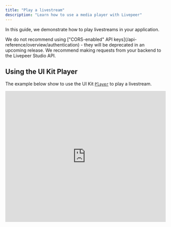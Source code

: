 ```yaml
---
title: "Play a livestream"
description: "Learn how to use a media player with Livepeer"
---
```


In this guide, we demonstrate how to play livestreams in your application.

<Warning>
  We do not recommend using ["CORS-enabled" API
  keys](/api-reference/overview/authentication) - they will be deprecated in an
  upcoming release. We recommend making requests from your backend to the
  Livepeer Studio API.
</Warning>

## Using the UI Kit Player

The example below show to use the UI Kit [`Player`](/sdks/react/player/Root) to
play a livestream.

<iframe
  src="https://lvpr.tv/?v=f5eese9wwl88k4g8"
  frameborder="0"
  width="100%"
  height="410"
  webkitallowfullscreen
  mozallowfullscreen
  allowfullscreen
/>

### Play Video

This guide assumes you have configured a Livepeer JS SDK client with an API key.
We use the [`Player`](/sdks/react/player/Root) with a `playbackId`, which we
created previously when creating a livestream.

```tsx DemoPlayer.tsx
import * as Player from "@livepeer/react/player";
import { getSrc } from "@livepeer/react/external";

const playbackId = "f5eese9wwl88k4g8";

// fetch the playback info on the server, using React Server Components
// or regular API routes
export const getPlaybackSource = () => {
  const playbackInfo = await livepeer.playback.get(playbackId);

  const src = getSrc(playbackInfo.playbackInfo);

  return src;
};

export const DemoPlayer = ({ src }: { src: Src[] | null }) => {
  return (
    <Player.Root src={src}>
      <Player.Container>
        <Player.Video title="Live stream" />

        <Player.Controls className="flex items-center justify-center">
          <Player.PlayPauseTrigger className="w-10 h-10">
            <Player.PlayingIndicator asChild matcher={false}>
              <PlayIcon />
            </Player.PlayingIndicator>
            <Player.PlayingIndicator asChild>
              <PauseIcon />
            </Player.PlayingIndicator>
          </Player.PlayPauseTrigger>
        </Player.Controls>
      </Player.Container>
    </Player.Root>
  );
};
```

Check out the [Player docs](/sdks/react/player/Root) for more details on the
video primitives you can use to build custom viewing experiences.

## Using your own player

<Warning>
  Using Livepeer React is the recommended way to play back a livestream - it
  handles WebRTC WHEP playback, fallback to HLS on errors (which may occur with
  WebRTC due to network firewalls, etc), errors from the API, and is composable
  to allow advanced video apps without writing a custom integration. However, if
  you want to use an alternative, you can do so by following the instructions
  below.
</Warning>

### Fetch the playback URL

To play back a livestream in other players, you'll need to fetch the playback
URL(s). By default, all content has an HLS endpoint. HLS is a protocol that
allows you to stream video and audio content over HTTP. Much of the video you
watch on the web is delivered using HLS. Livepeer uses HLS to deliver video and
audio content.

We also support WebRTC WHEP low latency playback - however, ecosystem player
support is limited, as it is a new spec that is rapidly gaining traction.

Below, we show how to fetch playback info in Typescript using the
[playback info API endpoint](/api-reference/playback/get), but we have a similar
interface across all SDKs.

```tsx DemoPlayer.tsx
import { Player } from "@livepeer/react";
import Livepeer from "livepeer";

const livepeer = new Livepeer({
  apiKey: process.env.YOUR_PRIVATE_API_KEY,
});

const playbackId = "f5eese9wwl88k4g8";

// fetch the playback info on the server
const playbackInfo = await livepeer.playback.get(playbackId);

// use the playbackInfo with your player
```

<Info>
  Please note that to play back livestreams inside your application you'll need
  to use a video player component that supports HLS or WebRTC WHEP.
</Info>

### Handling various playback sources

The playback info endpoint can return multiple sources in the response, as
outlined above.

WebRTC URLs for low latency livestream playback _must_ be played back with our
ICE servers, which are used to route traffic in restricted networking
environments. The WebRTC WHEP negotiation will send back these STUN/TURN servers
in the SDP response headers, which can be used in a player.

If there is WebRTC playback available, the API will return a JSON payload
similar to:

```json
{
  "type": "live",
  "meta": {
    "live": 0,
    "source": [
      {
        "hrn": "HLS (TS)",
        "type": "html5/application/vnd.apple.mpegurl",
        "url": "https://livepeercdn.studio/hls/{PLAYBACK_ID}/index.m3u8"
      },
      {
        "hrn": "WebRTC (H264)",
        "type": "html5/video/h264",
        "url": "https://livepeercdn.studio/webrtc/{PLAYBACK_ID}"
      },
      {
        "hrn": "Thumbnail (JPEG)",
        "type": "image/jpeg",
        "url": "https://storage.lp-playback.studio/{ID}/catalyst-recordings-com/hls/{PLAYBACK_ID}/{ID}/source/latest.jpg"
      }
    ]
  }
}
```

There are multiple sources you can choose from, and it is up to you to decide
how you want to prioritize each source for your custom player. See the
[Player docs](/sdks/react/player/Root) for more information on how Livepeer UI
Kit Player handles this.

### Use the playback URL in a player

You can use the playback URL with any video player that supports HLS. Here is a
list of popular players that support HLS:

- [Video.js](https://videojs.com/)
- [Plyr.io](https://plyr.io/)
- [JW Player](https://www.jwplayer.com/html5-video-player/)
- [Bitmovin Player](https://bitmovin.com/video-player/)
- [HLS.js](https://github.com/video-dev/hls.js) (requires custom logic to wire
  to a video element)

Here is an example of how to use the playback URL in video.js player.

```html
<head>
  <link href="https://vjs.zencdn.net/7.20.3/video-js.css" rel="stylesheet" />

  <!-- If you'd like to support IE8 (for Video.js versions prior to v7) -->
  <!-- <script src="https://vjs.zencdn.net/ie8/1.1.2/videojs-ie8.min.js"></script> -->
</head>

<body>
  <video
    id="my-video"
    class="video-js"
    controls
    preload="auto"
    width="640"
    height="264"
    poster="MY_VIDEO_POSTER.jpg"
  >
    <source
      src="https://lp-playback.com/hls/{PLAYBACK_ID}/index.m3u8"
      type="application/x-mpegURL"
    />
  </video>

  <script src="https://vjs.zencdn.net/7.20.3/video.min.js"></script>
</body>
```

## Embeddable Player

Livepeer Studio maintains an embeddable version of the Livepeer Player that is
suitable for iframing.

<Warning>
  If you are using React, consider using Livepeer UI Kit instead.
</Warning>

This is one of the easiest ways to play back a livestream on your website. You
can embed the player by using the below code snippet.

You can replace the `PLAYBACK_ID` with your video's playback id.

```html
<iframe
  src="https://lvpr.tv?v={PLAYBACK_ID}"
  allowfullscreen
  allow="autoplay; encrypted-media; fullscreen; picture-in-picture"
  frameborder="0"
>
</iframe>
```

### Low Latency

In the embeddable player, livestreams will, by default, play back with
low-latency WebRTC. If this does not succeed in playing back (rarely, usually
due to a slow network or connectivity issues), the embeddable player will
automatically fall back to HLS playback. Also, if the stream contains B-frames
(or bidirectional frames, which are common for users streaming with OBS or other
streaming apps), the Player will automatically fall back to HLS, so that
out-of-order frames are not displayed. _This only applies to users who are
playing livestreams._

If you do not want to use WebRTC, you can pass `&lowLatency=false` in the query
string, or if you want _only_ low latency, you can pass `&lowLatency=force`.

<Warning>
  OBS users should be instructed to use the Livepeer Studio stream profile, or
  to manually turn off B-frames in their stream. See our [Stream from
  OBS](/developers/guides/stream-via-obs) docs for more information.
</Warning>

### Clipping

To enable clipping, `&clipLength={seconds}` can be passed, which will allow
viewers to clip livestreams. The length in seconds **must be less than 120
seconds**.

### Constant Playback

The embed supports "constant" playback with `constant=true`, which means that
audio will not be distorted if the playhead falls behind the livestream. This is
usually used for music applications, where audio quality/consistency is more
important than latency.

### Other Configs

You can also override the default `muted` and `autoplay` behavior with
`&muted=false` and/or `&autoplay=false`. These are set to true by default.
Looping can also be set with `&loop=true`.

<iframe
  src="https://lvpr.tv/?v=f5eese9wwl88k4g8"
  frameborder="0"
  width="100%"
  height="410"
  webkitallowfullscreen
  mozallowfullscreen
  allowfullscreen
/>
